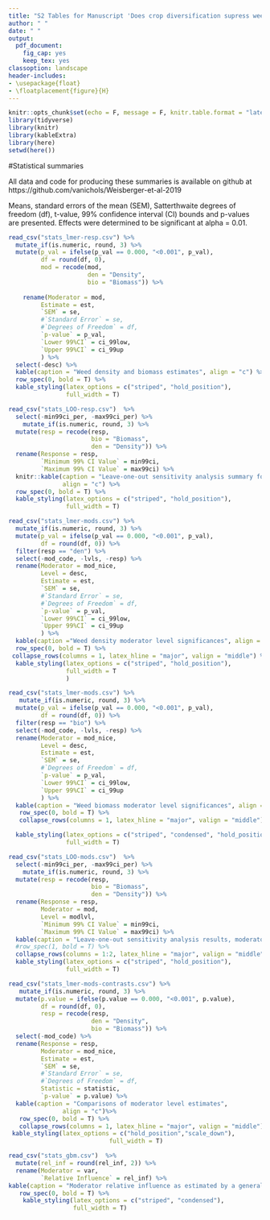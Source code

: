 ---
title: "S2 Tables for Manuscript 'Does crop diversification supress weeds? A meta-analysis"
author: " "
date: " "
output:
  pdf_document:
    fig_cap: yes
    keep_tex: yes
classoption: landscape
header-includes:
- \usepackage{float}
- \floatplacement{figure}{H}
---

```{r setup, include=FALSE}
knitr::opts_chunk$set(echo = F, message = F, knitr.table.format = "latex")
library(tidyverse)
library(knitr)
library(kableExtra)
library(here)
setwd(here())
```

#Statistical summaries

All data and code for producing these summaries is available on github at https://github.com/vanichols/Weisberger-et-al-2019

Means, standard errors of the mean (SEM), Satterthwaite degrees of freedom (df), t-value, 99% confidence interval (CI) bounds and p-values are presented. Effects were determined to be significant at alpha = 0.01. 

```{r stats all}

read_csv("stats_lmer-resp.csv") %>%
  mutate_if(is.numeric, round, 3) %>%
  mutate(p_val = ifelse(p_val == 0.000, "<0.001", p_val),
         df = round(df, 0),
         mod = recode(mod,
                      den = "Density",
                      bio = "Biomass")) %>%
  
    rename(Moderator = mod,
         Estimate = est,
         `SEM` = se,
         #`Standard Error` = se,
         #`Degrees of Freedom` = df,
         `p-value` = p_val,
         `Lower 99%CI` = ci_99low,
         `Upper 99%CI` = ci_99up
         ) %>%
  select(-desc) %>%
  kable(caption = "Weed density and biomass estimates", align = "c") %>% 
  row_spec(0, bold = T) %>%
  kable_styling(latex_options = c("striped", "hold_position"),
                full_width = T)

```


```{r stats loo all}

read_csv("stats_LOO-resp.csv")  %>%
  select(-min99ci_per, -max99ci_per) %>%
    mutate_if(is.numeric, round, 3) %>%
  mutate(resp = recode(resp,
                       bio = "Biomass",
                       den = "Density")) %>%
  rename(Response = resp,
         `Minimum 99% CI Value` = min99ci,
         `Maximum 99% CI Value` = max99ci) %>%
  knitr::kable(caption = "Leave-one-out sensitivity analysis summary for overall estimates",
               align = "c") %>%
  row_spec(0, bold = T) %>%
  kable_styling(latex_options = c("striped", "hold_position"),
                full_width = T)

```


```{r stats mods den}

read_csv("stats_lmer-mods.csv") %>%
  mutate_if(is.numeric, round, 3) %>%
  mutate(p_val = ifelse(p_val == 0.000, "<0.001", p_val),
         df = round(df, 0)) %>%
  filter(resp == "den") %>%
  select(-mod_code, -lvls, -resp) %>%
  rename(Moderator = mod_nice,
         Level = desc,
         Estimate = est,
         `SEM` = se,
         #`Standard Error` = se,
         #`Degrees of Freedom` = df,
         `p-value` = p_val,
         `Lower 99%CI` = ci_99low,
         `Upper 99%CI` = ci_99up
         ) %>%
  kable(caption ="Weed density moderator level significances", align = "c")%>%
  row_spec(0, bold = T) %>%
 collapse_rows(columns = 1, latex_hline = "major", valign = "middle") %>%
  kable_styling(latex_options = c("striped", "hold_position"),
                full_width = T
                )

```


```{r stats mods bio}

read_csv("stats_lmer-mods.csv") %>%
   mutate_if(is.numeric, round, 3) %>%
  mutate(p_val = ifelse(p_val == 0.000, "<0.001", p_val),
         df = round(df, 0)) %>%
  filter(resp == "bio") %>%
  select(-mod_code, -lvls, -resp) %>%
  rename(Moderator = mod_nice,
         Level = desc,
         Estimate = est,
         `SEM` = se,
         #`Degrees of Freedom` = df,
         `p-value` = p_val,
         `Lower 99%CI` = ci_99low,
         `Upper 99%CI` = ci_99up
         ) %>%
  kable(caption = "Weed biomass moderator level significances", align = "c")%>%
   row_spec(0, bold = T) %>%
   collapse_rows(columns = 1, latex_hline = "major", valign = "middle") %>%

  kable_styling(latex_options = c("striped", "condensed", "hold_position"),
                full_width = T)

```


```{r stats loo mods}

read_csv("stats_LOO-mods.csv")  %>%
  select(-min99ci_per, -max99ci_per) %>%
    mutate_if(is.numeric, round, 3) %>%
  mutate(resp = recode(resp,
                       bio = "Biomass",
                       den = "Density")) %>%
  rename(Response = resp,
         Moderator = mod,
         Level = modlvl,
         `Minimum 99% CI Value` = min99ci,
         `Maximum 99% CI Value` = max99ci) %>%
  kable(caption = "Leave-one-out sensitivity analysis results, moderators", align = "c")%>%
  #row_spec(1, bold = T) %>%
  collapse_rows(columns = 1:2, latex_hline = "major", valign = "middle") %>%
  kable_styling(latex_options = c("striped", "hold_position"),
                full_width = T)

```


```{r stats cont}

read_csv("stats_lmer-mods-contrasts.csv") %>%
   mutate_if(is.numeric, round, 3) %>%
  mutate(p.value = ifelse(p.value == 0.000, "<0.001", p.value),
         df = round(df, 0),
         resp = recode(resp, 
                       den = "Density",
                       bio = "Biomass")) %>%
  select(-mod_code) %>%
  rename(Response = resp,
         Moderator = mod_nice,
         Estimate = est,
         `SEM` = se,
         #`Standard Error` = se,
         #`Degrees of Freedom` = df,
         Statistic = statistic,
         `p-value` = p.value) %>%
  kable(caption = "Comparisons of moderator level estimates", 
               align = "c")%>%
   row_spec(0, bold = T) %>%
   collapse_rows(columns = 1, latex_hline = "major", valign = "middle") %>%
 kable_styling(latex_options = c("hold_position","scale_down"),
                            full_width = T)

```


```{r stats gbm}

read_csv("stats_gbm.csv")  %>%
  mutate(rel_inf = round(rel_inf, 2)) %>%
  rename(Moderator = var,
         `Relative Influence` = rel_inf) %>%
kable(caption = "Moderator relative influence as estimated by a generalized boosted regression model", align = "c")%>%
   row_spec(0, bold = T) %>%
    kable_styling(latex_options = c("striped", "condensed"),
                  full_width = T)


```